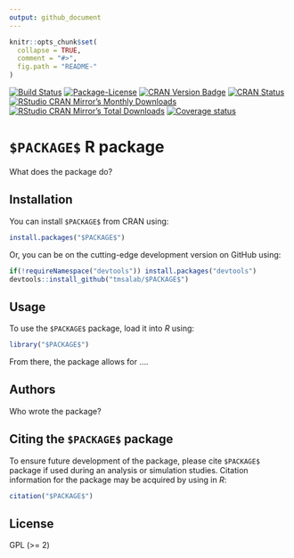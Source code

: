 ```yaml
---
output: github_document
---
```


<!-- README.md is generated from README.Rmd. Please edit that file -->

```r
knitr::opts_chunk$set(
  collapse = TRUE,
  comment = "#>",
  fig.path = "README-"
)
```

[![Build Status](https://travis-ci.org/tmsalab/$PACKAGE$.svg)](https://travis-ci.org/tmsalab/$PACKAGE$)
[![Package-License](http://img.shields.io/badge/license-GPL%20(%3E=2)-brightgreen.svg?style=flat)](http://www.gnu.org/licenses/gpl-2.0.html)
[![CRAN Version Badge](http://www.r-pkg.org/badges/version/$PACKAGE$)](https://cran.r-project.org/package=$PACKAGE$)
[![CRAN Status](https://cranchecks.info/badges/worst/$PACKAGE$)](https://cran.r-project.org/web/checks/check_results_$PACKAGE$.html)
[![RStudio CRAN Mirror's Monthly Downloads](http://cranlogs.r-pkg.org/badges/$PACKAGE$?color=brightgreen)](http://www.r-pkg.org/pkg/$PACKAGE$)
[![RStudio CRAN Mirror's Total Downloads](http://cranlogs.r-pkg.org/badges/grand-total/$PACKAGE$?color=brightgreen)](http://www.r-pkg.org/pkg/$PACKAGE$)
[![Coverage status](https://codecov.io/gh/tmsalab/$PACKAGE$/branch/master/graph/badge.svg)](https://codecov.io/github/tmsalab/$PACKAGE$?branch=master)

# `$PACKAGE$` R package

What does the package do? 

## Installation

You can install `$PACKAGE$` from CRAN using:

```r
install.packages("$PACKAGE$")
```

Or, you can be on the cutting-edge development version on GitHub using:

```r
if(!requireNamespace("devtools")) install.packages("devtools")
devtools::install_github("tmsalab/$PACKAGE$")
```

## Usage

To use the `$PACKAGE$` package, load it into _R_ using:

```r
library("$PACKAGE$")
```

From there, the package allows for ....


## Authors

Who wrote the package? 

## Citing the `$PACKAGE$` package

To ensure future development of the package, please cite `$PACKAGE$`
package if used during an analysis or simulation studies. Citation information
for the package may be acquired by using in *R*:

```r
citation("$PACKAGE$")
```

## License

GPL (>= 2)
